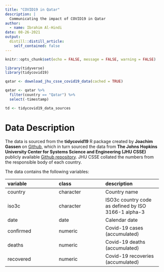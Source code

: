 ```yaml
---
title: "COVID19 in Qatar"
description: |
  Communicating the impact of COVID19 in Qatar
author:
  - name: Ibrahim Al-Hindi
date: 08-26-2021
output:
  distill::distill_article:
    self_contained: false
---
```



```r
knitr::opts_chunk$set(echo = FALSE, message = FALSE, warning = FALSE)
```

```r
library(tidyverse)
library(tidycovid19)

```


```r
qatar <- download_jhu_csse_covid19_data(cached = TRUE)

qatar <- qatar %>% 
  filter(country == "Qatar") %>% 
  select(-timestamp)

td <- tidycovid19_data_sources
```


# Data Description

The data is sourced from the **tidycovid19** R package created by **Joachim Gassen** on [Github](https://github.com/joachim-gassen/tidycovid19), which in turn sourced the data from **The Johns Hopkins University Center for Systems Science and Engineering (JHU CSSE)** publicly available [Github repository](https://github.com/CSSEGISandData/COVID-19). JHU CSSE collated the numbers from the responsible body of each country.

The data contains the following variables:

|**variable**|**class** |**description** |
|:---------- |:---------|:-----------|
|country     |character |Country name |
|iso3c       |character | ISO3c country code as defined by ISO 3166-1 alpha-3 |
|date        |date      | Calendar date |
|confirmed   |numeric   | Covid-19 cases (accumulated) |
|deaths      |numeric   | Covid-19 deaths (accumulated) |
|recovered   |numeric   | Covid-19 recoveries (accumulated)|







































